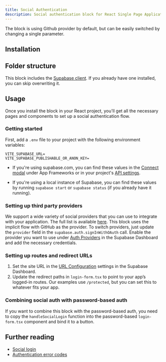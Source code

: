 ```yaml
---
title: Social Authentication
description: Social authentication block for React Single Page Applications
---
```


<BlockPreview name="social-auth/auth/login" />

<Callout className="mt-4">
  The block is using Github provider by default, but can be easily switched by changing a single
  parameter.
</Callout>

## Installation

<BlockItem name="social-auth-react" description="All needed components for the social auth flow" />

## Folder structure

This block includes the [Supabase client](/ui/docs/react/client). If you already have one installed, you can skip overwriting it.

<RegistryBlock itemName="social-auth-react" />

## Usage

Once you install the block in your React project, you'll get all the necessary pages and components to set up a social authentication flow.

### Getting started

First, add a `.env` file to your project with the following environment variables:

```env
VITE_SUPABASE_URL=
VITE_SUPABASE_PUBLISHABLE_OR_ANON_KEY=
```

- If you're using supabase.com, you can find these values in the [Connect modal](https://supabase.com/dashboard/project/_?showConnect=true) under App Frameworks or in your project's [API settings](https://supabase.com/dashboard/project/_/settings/api).

- If you're using a local instance of Supabase, you can find these values by running `supabase start` or `supabase status` (if you already have it running).

### Setting up third party providers

We support a wide variety of social providers that you can use to integrate with your application. The full list is available [here](https://supabase.com/docs/guides/auth/social-login).
This block uses the implicit flow with GitHub as the provider. To switch providers, just update the `provider` field in the `supabase.auth.signInWithOAuth` call. Enable the provider you want to use under [Auth Providers](https://supabase.com/dashboard/project/_/auth/providers) in the Supabase Dashboard and add the necessary credentials.

### Setting up routes and redirect URLs

1. Set the site URL in the [URL Configuration](https://supabase.com/dashboard/project/_/auth/url-configuration) settings in the Supabase Dashboard.
1. Update the redirect paths in `login-form.tsx` to point to your app’s logged-in routes. Our examples use `/protected`, but you can set this to whatever fits your app.

### Combining social auth with password-based auth

If you want to combine this block with the password-based auth, you need to copy the `handleSocialLogin` function into the password-based `login-form.tsx` component and bind it to a button.

## Further reading

- [Social login](https://supabase.com/docs/guides/auth/social-login)
- [Authentication error codes](https://supabase.com/docs/guides/auth/debugging/error-codes)
